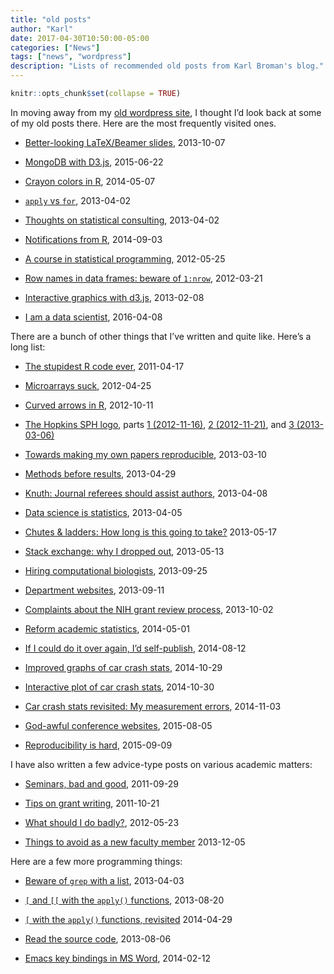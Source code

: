 ```yaml
---
title: "old posts"
author: "Karl"
date: 2017-04-30T10:50:00-05:00
categories: ["News"]
tags: ["news", "wordpress"]
description: "Lists of recommended old posts from Karl Broman's blog."
---
```


```r
knitr::opts_chunk$set(collapse = TRUE)
```

In moving away from my
[old wordpress site](http://kbroman.org/blog/), I thought I'd
look back at some of my old posts there. Here are the most frequently
visited ones.

- [Better-looking LaTeX/Beamer slides](http://kbroman.org/blog/2013/10/07/better-looking-latexbeamer-slides/),
  2013-10-07

- [MongoDB with D3.js](http://kbroman.org/blog/2015/06/22/mongodb-with-d3-js/),
  2015-06-22

- [Crayon colors in R](http://kbroman.org/blog/2014/05/07/crayon-colors-in-r/),
  2014-05-07

- [`apply` vs `for`](http://kbroman.org/blog/2013/04/02/apply-vs-for/),
  2013-04-02

- [Thoughts on statistical consulting](http://kbroman.org/blog/2013/04/02/thoughts-on-statistical-consulting/),
  2013-04-02

- [Notifications from R](http://kbroman.org/blog/2014/09/03/notifications-from-r/),
  2014-09-03

- [A course in statistical programming](http://kbroman.org/blog/2012/05/25/a-course-in-statistical-programming/),
  2012-05-25

- [Row names in data frames: beware of `1:nrow`](http://kbroman.org/blog/2012/03/21/row-names-in-data-frames-beware-of-1nrow/),
  2012-03-21

- [Interactive graphics with d3.js](http://kbroman.org/blog/2013/02/08/interactive-graphics-with-d3-js/),
  2013-02-08

- [I am a data scientist](http://kbroman.org/blog/2016/04/08/i-am-a-data-scientist/),
  2016-04-08


There are a bunch of other things that I've written and quite like.
Here's a long list:

- [The stupidest R code ever](http://kbroman.org/blog/2011/08/17/the-stupidest-r-code-ever/),
  2011-04-17

- [Microarrays suck](http://kbroman.org/blog/2012/04/25/microarrays-suck/),
  2012-04-25

- [Curved arrows in R](http://kbroman.org/blog/2012/10/11/curved-arrows-in-r/),
  2012-10-11

- [The Hopkins SPH
  logo](http://kbroman.org/blog/2012/11/16/the-hopkins-sph-logo-part-1/),
  parts [1 (2012-11-16)](http://kbroman.org/blog/2012/11/16/the-hopkins-sph-logo-part-1/),
  [2 (2012-11-21)](http://kbroman.org/blog/2012/11/21/the-hopkins-sph-logo-part-2/),
  and
  [3 (2013-03-06)](http://kbroman.org/blog/2013/03/06/the-hopkins-sph-logo-part-3-karls-revenge/)

- [Towards making my own papers reproducible](http://kbroman.org/blog/2013/03/10/towards-making-my-own-papers-reproducible/),
  2013-03-10

- [Methods before results](http://kbroman.org/blog/2013/04/29/methods-before-results/),
  2013-04-29

- [Knuth: Journal referees should assist authors](http://kbroman.org/blog/2013/04/08/knuth-journal-referees-should-assist-authors/),
  2013-04-08

- [Data science is statistics](http://kbroman.org/blog/2013/04/05/data-science-is-statistics/),
  2013-04-05

- [Chutes & ladders: How long is this going to take?](http://kbroman.org/blog/2013/05/17/chutes-ladders-how-long-is-this-going-to-take/)
  2013-05-17

- [Stack exchange: why I dropped out](http://kbroman.org/blog/2013/05/13/stack-exchange-why-i-dropped-out/),
  2013-05-13

- [Hiring computational biologists](http://kbroman.org/blog/2013/09/25/hiring-computational-biologists/),
  2013-09-25

- [Department websites](http://kbroman.org/blog/2013/09/11/department-websites/),
  2013-09-11

- [Complaints about the NIH grant review process](http://kbroman.org/blog/2013/10/02/complaints-about-the-nih-grant-review-process/),
  2013-10-02

- [Reform academic statistics](http://kbroman.org/blog/2014/05/01/reform-academic-statistics/),
  2014-05-01

- [If I could do it over again, I'd self-publish](http://kbroman.org/blog/2014/08/12/if-i-could-do-it-over-again-id-self-publish/),
  2014-08-12

- [Improved graphs of car crash stats](http://kbroman.org/blog/2014/10/29/improved-graphs-of-car-crash-stats/),
  2014-10-29

- [Interactive plot of car crash stats](http://kbroman.org/blog/2014/10/30/interactive-plot-of-car-crash-stats/),
  2014-10-30

- [Car crash stats revisited: My measurement errors](http://kbroman.org/blog/2014/11/03/car-crash-stats-revisited-my-measurement-errors/),
  2014-11-03

- [God-awful conference websites](http://kbroman.org/blog/2015/08/05/god-awful-conference-web-sites/),
  2015-08-05

- [Reproducibility is hard](http://kbroman.org/blog/2015/09/09/reproducibility-is-hard/),
  2015-09-09


I have also written a few advice-type posts on
various academic matters:

- [Seminars, bad and good](http://kbroman.org/blog/2011/09/29/seminars-bad-and-good/),
  2011-09-29

- [Tips on grant writing](http://kbroman.org/blog/2011/10/21/grant-writing/),
  2011-10-21

- [What should I do badly?](http://kbroman.org/blog/2012/05/23/what-should-i-do-badly/),
  2012-05-23

- [Things to avoid as a new faculty member](http://kbroman.org/blog/2013/12/05/things-to-avoid-as-a-new-faculty-member/)
  2013-12-05



Here are a few more programming things:

- [Beware of `grep` with a list](http://kbroman.org/blog/2013/04/03/beware-of-grep-with-a-list/),
  2013-04-03

- [`[` and `[[` with the `apply()` functions](http://kbroman.org/blog/2013/08/20/and-with-the-apply-functions/),
  2013-08-20

- [`[` with the `apply()` functions, revisited](http://kbroman.org/blog/2014/04/29/with-the-apply-functions-revisited/)
  2014-04-29

- [Read the source code](http://kbroman.org/blog/2013/08/06/read-the-source-code/),
  2013-08-06

- [Emacs key bindings in MS Word](http://kbroman.org/blog/2014/02/12/emacs-key-bindings-in-ms-word/),
  2014-02-12
